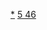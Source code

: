 {{Navbox
|name  = 钯化合物
|state = <includeonly>{{{state|collapsed}}}</includeonly>
|title = [[钯]]化合物
|listclass = hlist
|titlestyle = 
|group1 = 卤素化合物
|list1 = 
*[[二氟化钯|PdF<sub>2</sub>]]
*[[三氟化钯|Pd<sub>2</sub>F<sub>6</sub>]]
*[[四氟化钯|PdF<sub>4</sub>]]
*[[六氟化钯|PdF<sub>6</sub>]]
*[[氯化钯|PdCl<sub>2</sub>]]
*[[氯氧化钯|Pd<sub>2</sub>OCl<sub>2</sub>]]
*[[高氯酸钯|Pd(ClO<sub>4</sub>)<sub>2</sub>]]
*{{link-ru|二氯化二氨合钯|Дихлородиамминпалладий|[Pd(NH<sub>3</sub>)<sub>2</sub>]Cl<sub>2</sub>}}
*[[二氯双(三苯基膦)钯|[Pd(PPh<sub>3</sub>)<sub>2</sub>]Cl<sub>2</sub>]]
*[[［1,1'-双(二苯基膦)二茂铁］二氯化钯|Fe(C<sub>5</sub>H<sub>4</sub>P(C<sub>6</sub>H<sub>5</sub>)<sub>2</sub>)<sub>2</sub>PdCl<sub>2</sub>]]
*[[溴化钯|PdBr<sub>2</sub>]]
*[[碘化钯|PdI<sub>2</sub>]]
|group2 =氧族化合物
|list2 = 
* [[氧化钯|PdO]]
* [[氢氧化钯|Pd(OH)<sub>2</sub>]]
* [[二氧化钯|PdO<sub>2</sub>]]
* [[氢氧化钯(IV)|Pd(OH)<sub>4</sub>]]
* [[一硫化四钯|Pd<sub>4</sub>S]]
* [[一硫化二钯|Pd<sub>2</sub>S]]
* [[硫化钯|PdS]]
* [[二硫化钯|PdS<sub>2</sub>]]
* [[硫酸钯|PdSO<sub>4</sub>]]
* [[氟磺酸钯|Pd(SO<sub>3</sub>F)<sub>2</sub>]]
* [[氟磺酸钯(II,IV)|Pd(SO<sub>3</sub>F)<sub>3</sub>]]
* [[硫氰酸钯|Pd(SCN)<sub>2</sub>]]
* [[碱式硫氰酸钯|Pd(SCN)(OH)]]
* [[一硒化四钯|Pd<sub>4</sub>Se]]
* [[硒化钯|PdSe]]
* [[二硒化钯|PdSe<sub>2</sub>]]
* [[硫硒化钯|PdSSe]]
* [[硒酸钯|PdSeO<sub>4</sub>]]
* [[一碲化四钯|Pd<sub>4</sub>Te]]
* [[碲化钯|PdTe]]
* [[二碲化钯|PdTe<sub>2</sub>]]
* [[硒碲化钯|PdSeTe]]
* [[锑碲化钯|PdSbTe]]
* [[铋碲化钯|PdBiTe]]
|group3 =氮族化合物
|list3 =
* [[二磷化钯|PdP<sub>2</sub>]]
* [[磷硫化钯|PdPS]]
* [[磷硒化钯|PdPSe]]
* [[磷酸钯钠|NaPdPO<sub>4</sub>]]
* [[偏磷酸钯|Pd(PO<sub>3</sub>)<sub>2</sub>]]
* [[焦磷酸钯|Pd<sub>2</sub>P<sub>2</sub>O<sub>7</sub>]]
* [[硝酸钯|Pd(NO<sub>3</sub>)<sub>2</sub>]]
* [[硝酸钯(IV)|Pd(NO<sub>3</sub>)<sub>4</sub>]]
* [[一砷化二钯|Pd<sub>2</sub>As]]
* [[二砷化钯|PdAs<sub>2</sub>]]
* [[砷硫化钯|PdAsS]]
* [[砷硒化钯|PdAsSe]]
* [[四(三苯基膦)钯|Pd(PPh<sub>3</sub>)<sub>4</sub>]]
|group4 = 碳族元素
|list4 =
* [[碳化钯|Pd<sub>x</sub>C<sub>y</sub>]]
* {{le|氰化钯|Palladium(II) cyanide|Pd(CN)<sub>2</sub>}}
* [[乙酸钯|Pd(CH<sub>3</sub>COO)<sub>2</sub>]]
* [[乙酰丙酮钯|Pd(acac)<sub>2</sub>]]
* [[一硅化二钯|Pd<sub>2</sub>Si]]
* [[一硅化钯|PdSi]]
|group5 = 钯酸盐
|list5 =
* [[三氟合钯(II)酸铯|Cs[PdF<sub>3</sub>]]]
* [[氟钯(IV)酸氙(II)|[XeF][PdF<sub>5</sub>]]]
* [[六氟合钯(IV)酸亚硝酰|(NO)<sub>2</sub>[PdF<sub>6</sub>]]]
* [[六氟合钯(IV)酸钾|K<sub>2</sub>[PdF<sub>6</sub>]]]
* [[六氟合钯(IV)酸铯|Cs<sub>2</sub>[PdF<sub>6</sub>]]]
* [[氟钯(V)酸氧|O<sub>2</sub>[PdF<sub>6</sub>]]]
* [[四氯合钯(II)酸|H<sub>2</sub>[PdCl<sub>4</sub>]]]
* [[四氯合钯(II)酸钠|Na<sub>2</sub>[PdCl<sub>4</sub>]]]
* [[四氯合钯(II)酸钾|K<sub>2</sub>[PdCl<sub>4</sub>]]]
* [[四氯合钯(II)酸铵|(NH<sub>4</sub>)<sub>2</sub>[PdCl<sub>4</sub>]]]
* [[四氯合钯(II)酸钡|Ba[PdCl<sub>4</sub>]]]
* [[四氯合钯(II)酸四甲基铵|[(CH<sub>3</sub>)<sub>4</sub>N]<sub>2</sub>[PdCl<sub>4</sub>]]]
* [[四氯合鈀(II)酸四苯基鏻|[Ph<sub>4</sub>P]<sub>2</sub>[PdCl<sub>4</sub>]]]
* [[六氯合钯(IV)酸|H<sub>2</sub>[PdCl<sub>6</sub>]]]
* [[六氯合钯(IV)酸钾|K<sub>2</sub>[PdCl<sub>6</sub>]]]
* [[六氯合钯(IV)酸铵|(NH<sub>4</sub>)<sub>2</sub>[PdCl<sub>6</sub>]]]
* [[四溴合钯(II)酸钾|K<sub>2</sub>[PdBr<sub>4</sub>]]]
* [[六溴合钯(II)酸钾|K<sub>2</sub>[PdBr<sub>6</sub>]]]
* [[四碘合钯(II)酸钾|K<sub>2</sub>[PdI<sub>4</sub>]]]
* [[钯(II)酸锂|Li<sub>2</sub>PdO<sub>2</sub>]]
* [[钯(II)酸钠|Na<sub>2</sub>PdO<sub>2</sub>]]
* [[钯(II)酸镧|La<sub>2</sub>Pd<sub>2</sub>O<sub>5</sub>]]
* [[钯(II)酸钴|CoPdO<sub>2</sub>]]
* [[钯(IV)酸锂|Li<sub>2</sub>PdO<sub>3</sub>]]
* [[四羟基合钯(II)酸钠|Na<sub>2</sub>[Pd(OH)<sub>4</sub>]]]
* [[四羟基合钯(II)酸钾|K<sub>2</sub>[Pd(OH)<sub>4</sub>]]]
* [[六羟基合钯(IV)酸钠|Na<sub>2</sub>[Pd(OH)<sub>6</sub>]]]
* [[六羟基合钯(IV)酸钙|Ca[Pd(OH)<sub>6</sub>]]]
* [[硫代钯(II)酸钠|Na<sub>2</sub>PdS<sub>2</sub>]]
* [[四硫代三钯酸二钾|K<sub>2</sub>Pd<sub>3</sub>S<sub>4</sub>]]
* [[四巯基钯(II)酸钠|Na<sub>2</sub>[Pd(SH)<sub>4</sub>]]]
* [[二(四硫代钨酸根)合钯(II)酸四乙基铵|[(C<sub>2</sub>H<sub>5</sub>)<sub>4</sub>N]<sub>2</sub>[Pd(WS<sub>4</sub>)<sub>2</sub>]]]
* [[二亚硫酸根合钯(II)酸钠|Na<sub>2</sub>[Pd(SO<sub>3</sub>)<sub>2</sub>]]]
* [[四亚硫酸根合钯(II)酸钠|Na<sub>6</sub>[Pd(SO<sub>3</sub>)<sub>4</sub>]]]
* [[二硫代硫酸根合钯(II)酸钾|K<sub>2</sub>[Pd(S<sub>2</sub>O<sub>3</sub>)<sub>2</sub>]]]
* [[四硒代三钯酸二钾|K<sub>2</sub>Pd<sub>3</sub>Se<sub>4</sub>]]
* [[四硝酸根合钯(II)酸钾|K<sub>2</sub>[Pd(NO<sub>3</sub>)<sub>4</sub>]]]
* [[二磷代钯(II)酸钾|K<sub>2</sub>PdP<sub>2</sub>]]
* [[四氰合钯(0)酸钾|K<sub>4</sub>[Pd(CN)<sub>4</sub>]]]
* [[四氰合钯(II)酸|H<sub>2</sub>[Pd(CN)<sub>4</sub>]]]
* [[四氰合钯(II)酸钠|Na<sub>2</sub>[Pd(CN)<sub>4</sub>]]]
* [[四氰合钯(II)酸钾|K<sub>2</sub>[Pd(CN)<sub>4</sub>]]]
* [[四氰合钯(II)酸四乙基铵|[(C<sub>2</sub>H<sub>5</sub>)<sub>4</sub>N]<sub>2</sub>[Pd(CN)<sub>4</sub>]]]
* [[四氰合钯(II)酸钡|Ba[Pd(CN)<sub>4</sub>]]]
* [[六氰合钯(IV)酸钾|K<sub>2</sub>[Pd(CN)<sub>6</sub>]]]
* [[六氰合钯(IV)酸钴|Co[Pd(CN)<sub>6</sub>]]]
* [[六氰合钯(IV)酸镍|Ni[Pd(CN)<sub>6</sub>]]]
* [[四硫氰合钯(IV)酸四乙基铵|[(C<sub>2</sub>H<sub>5</sub>)<sub>4</sub>N]<sub>2</sub>[Pd(SCN)<sub>4</sub>]]]
|group6 = 其它无机钯化合物
|list6 =
* [[一硼化三钯|Pd<sub>3</sub>B]]
* [[一硼化二钯|Pd<sub>2</sub>B]]
* [[硼化钯锂|LiPdB]]
* [[硼酸钯|PdB<sub>2</sub>O<sub>4</sub>]]
|group7 = 有机钯化合物
|list7 =
* [[三(二亚苄基丙酮)二钯|Pd<sub>2</sub>(dba)<sub>3</sub>]]
* [[烯丙基环戊二烯基钯|Pd(allyl)Cp]]
}}<noinclude>

[[Category:钯化合物|*]]
[[Category:化学品模板|5 46]]

</noinclude>